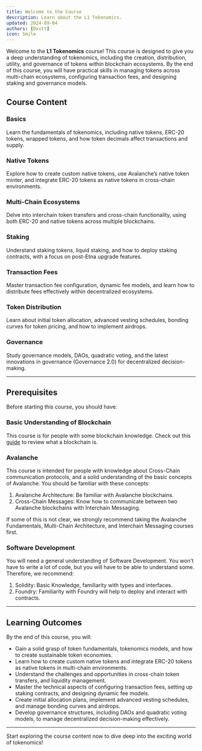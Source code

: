 ```yaml
---
title: Welcome to the Course
description: Learn about the L1 Tokenomics.
updated: 2024-09-04
authors: [0xstt]
icon: Smile
---
```


Welcome to the **L1 Tokenomics** course! This course is designed to give you a deep understanding of tokenomics, including the creation, distribution, utility, and governance of tokens within blockchain ecosystems. By the end of this course, you will have practical skills in managing tokens across multi-chain ecosystems, configuring transaction fees, and designing staking and governance models.

## Course Content

### Basics

Learn the fundamentals of tokenomics, including native tokens, ERC-20 tokens, wrapped tokens, and how token decimals affect transactions and supply.

### Native Tokens

Explore how to create custom native tokens, use Avalanche’s native token minter, and integrate ERC-20 tokens as native tokens in cross-chain environments.

### Multi-Chain Ecosystems

Delve into interchain token transfers and cross-chain functionality, using both ERC-20 and native tokens across multiple blockchains.

### Staking

Understand staking tokens, liquid staking, and how to deploy staking contracts, with a focus on post-Etna upgrade features.

### Transaction Fees

Master transaction fee configuration, dynamic fee models, and learn how to distribute fees effectively within decentralized ecosystems.

### Token Distribution

Learn about initial token allocation, advanced vesting schedules, bonding curves for token pricing, and how to implement airdrops.

### Governance

Study governance models, DAOs, quadratic voting, and the latest innovations in governance (Governance 2.0) for decentralized decision-making.

---

## Prerequisites

Before starting this course, you should have:

### Basic Understanding of Blockchain

This course is for people with some blockchain knowledge. Check out this [guide](/guides/what-is-a-blockchain) to review what a blockchain is.

### Avalanche

This course is intended for people with knowledge about Cross-Chain communication protocols, and a solid understanding of the basic concepts of Avalanche. You should be familiar with these concepts:

1. Avalanche Architecture: Be familiar with Avalanche blockchains.
2. Cross-Chain Messages: Know how to communicate between two Avalanche blockchains with Interchain Messaging. 

If some of this is not clear, we strongly recommend taking the Avalanche Fundamentals, Multi-Chain Architecture, and Interchain Messaging courses first.

### Software Development

You will need a general understanding of Software Development. You won't have to write a lot of code, but you will have to be able to understand some. Therefore, we recommend:

1. Solidity: Basic Knowledge, familiarity with types and interfaces. 
2. Foundry: Familiarity with Foundry will help to deploy and interact with contracts. 

---

## Learning Outcomes

By the end of this course, you will:

- Gain a solid grasp of token fundamentals, tokenomics models, and how to create sustainable token economies.
- Learn how to create custom native tokens and integrate ERC-20 tokens as native tokens in multi-chain environments.
- Understand the challenges and opportunities in cross-chain token transfers, and liquidity management.
- Master the technical aspects of configuring transaction fees, setting up staking contracts, and designing dynamic fee models.
- Create initial allocation plans, implement advanced vesting schedules, and manage bonding curves and airdrops.
- Develop governance structures, including DAOs and quadratic voting models, to manage decentralized decision-making effectively.

---

Start exploring the course content now to dive deep into the exciting world of tokenomics!
